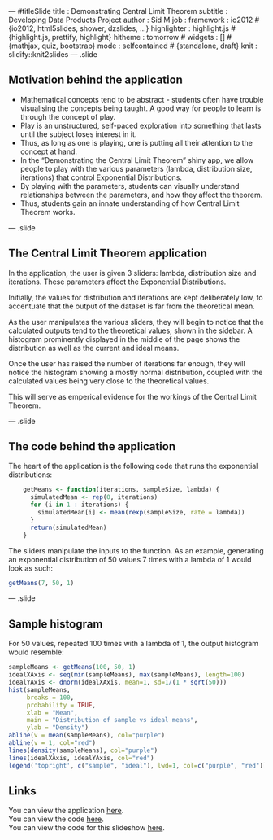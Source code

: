 --- #titleSlide
title       : Demonstrating Central Limit Theorem
subtitle    : Developing Data Products Project
author      : Sid M
job         : 
framework   : io2012        # {io2012, html5slides, shower, dzslides, ...}
highlighter : highlight.js  # {highlight.js, prettify, highlight}
hitheme     : tomorrow      # 
widgets     : []            # {mathjax, quiz, bootstrap}
mode        : selfcontained # {standalone, draft}
knit        : slidify::knit2slides
--- .slide
<style>
.title-slide {
  background-color: #A5CBE7;
}
.title-slide hgroup > h1,
.title-slide hgroup > h2 {
  color: #43535E;
}

.slide {
  background-color: #A5CBE7;
}
</style>
## Motivation behind the application

- Mathematical concepts tend to be abstract - students often have trouble visualising the concepts being taught. A good way for people to learn is through the concept of play.
- Play is an unstructured, self-paced exploration into something that lasts until the subject loses interest in it.
- Thus, as long as one is playing, one is putting all their attention to the concept at hand.
- In the "Demonstrating the Central Limit Theorem" shiny app, we allow people to play with the various parameters (lambda, distribution size, iterations) that control Exponential Distributions.
- By playing with the parameters, students can visually understand relationships between the parameters, and how they affect the theorem. 
- Thus, students gain an innate understanding of how Central Limit Theorem works.

--- .slide

## The Central Limit Theorem application

In the application, the user is given 3 sliders: lambda, distribution size and iterations. These parameters affect the Exponential Distributions.

Initially, the values for distribution and iterations are kept deliberately low, to accentuate that the output of the dataset is far from the theoretical mean.

As the user manipulates the various sliders, they will begin to notice that the calculated outputs tend to the theoretical values; shown in the sidebar. A histogram prominently displayed in the middle of the page shows the distribution as well as the current and ideal means.

Once the user has raised the number of iterations far enough, they will notice the histogram showing a mostly normal distribution, coupled with the calculated values being very close to the theoretical values.  

This will serve as emperical evidence for the workings of the Central Limit Theorem.

--- .slide

## The code behind the application

The heart of the application is the following code that runs the exponential distributions:
```r
    getMeans <- function(iterations, sampleSize, lambda) {
      simulatedMean <- rep(0, iterations)
      for (i in 1 : iterations) {
        simulatedMean[i] <- mean(rexp(sampleSize, rate = lambda))
      }
      return(simulatedMean)
    }
```
The sliders manipulate the inputs to the function. As an example, generating an exponential distribution of 50 values 7 times with a lambda of 1 would look as such:
```r
getMeans(7, 50, 1)
```

--- .slide

## Sample histogram
For 50 values, repeated 100 times with a lambda of 1, the output histogram would resemble:
```r
sampleMeans <- getMeans(100, 50, 1)
idealXAxis <- seq(min(sampleMeans), max(sampleMeans), length=100)
idealYAxis <- dnorm(idealXAxis, mean=1, sd=1/(1 * sqrt(50)))
hist(sampleMeans,
     breaks = 100,
     probability = TRUE,
     xlab = "Mean",
     main = "Distribution of sample vs ideal means",
     ylab = "Density")
abline(v = mean(sampleMeans), col="purple")
abline(v = 1, col="red")
lines(density(sampleMeans), col="purple")
lines(idealXAxis, idealYAxis, col="red")       
legend('topright', c("sample", "ideal"), lwd=1, col=c("purple", "red"))
```
## Links
You can view the application [here](https://sidm.shinyapps.io/project/).  
You can view the code [here](https://github.com/Syd-/devdataprod-014-code).  
You can view the code for this slideshow [here](https://github.com/Syd-/devdataprod-014). 
